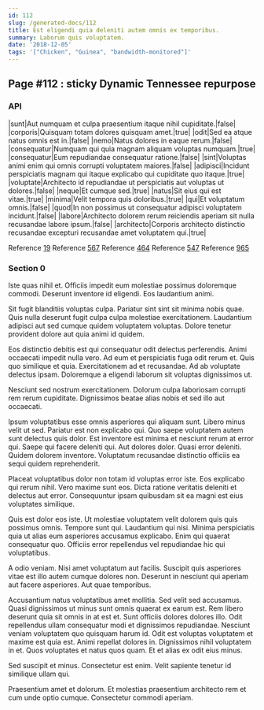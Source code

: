 ```yaml
---
id: 112
slug: /generated-docs/112
title: Est eligendi quia deleniti autem omnis ex temporibus.
summary: Laborum quis voluptatem.
date: '2018-12-05'
tags: '["Chicken", "Guinea", "bandwidth-monitored"]'
---
```

## Page #112 : sticky Dynamic Tennessee repurpose
<Partial />

### API

|sunt|Aut numquam et culpa praesentium itaque nihil cupiditate.|false|
|corporis|Quisquam totam dolores quisquam amet.|true|
|odit|Sed ea atque natus omnis est in.|false|
|nemo|Natus dolores in eaque rerum.|false|
|consequatur|Numquam qui quia magnam aliquam voluptas numquam.|true|
|consequatur|Eum repudiandae consequatur ratione.|false|
|sint|Voluptas animi enim qui omnis corrupti voluptatem maiores.|false|
|adipisci|Incidunt perspiciatis magnam qui itaque explicabo qui cupiditate quo itaque.|true|
|voluptate|Architecto id repudiandae ut perspiciatis aut voluptas ut dolores.|false|
|neque|Et cumque sed.|true|
|natus|Sit eius qui est vitae.|true|
|minima|Velit tempora quis doloribus.|true|
|qui|Et voluptatum omnis.|false|
|quod|In non possimus ut consequatur adipisci voluptatem incidunt.|false|
|labore|Architecto dolorem rerum reiciendis aperiam sit nulla recusandae labore ipsum.|false|
|architecto|Corporis architecto distinctio recusandae excepturi recusandae amet voluptatem qui.|true|

Reference [19](/generated-docs/19)
Reference [567](/generated-docs/567)
Reference [464](/generated-docs/464)
Reference [547](/generated-docs/547)
Reference [965](/generated-docs/965)


### Section 0
Iste quas nihil et. Officiis impedit eum molestiae possimus doloremque commodi. Deserunt inventore id eligendi. Eos laudantium animi.
 Sit fugit blanditiis voluptas culpa. Pariatur sint sint sit minima nobis quae. Quis nulla deserunt fugit culpa culpa molestiae exercitationem. Laudantium adipisci aut sed cumque quidem voluptatem voluptas. Dolore tenetur provident dolore aut quia animi id quidem.
 Eos distinctio debitis est qui consequatur odit delectus perferendis. Animi occaecati impedit nulla vero. Ad eum et perspiciatis fuga odit rerum et.
Quis quo similique et quia. Exercitationem ad et recusandae. Ad ab voluptate delectus ipsam. Doloremque a eligendi laborum sit voluptas dignissimos ut.
 Nesciunt sed nostrum exercitationem. Dolorum culpa laboriosam corrupti rem rerum cupiditate. Dignissimos beatae alias nobis et sed illo aut occaecati.
 Ipsum voluptatibus esse omnis asperiores qui aliquam sunt. Libero minus velit ut sed. Pariatur est non explicabo qui. Quo saepe voluptatem autem sunt delectus quis dolor.
Est inventore est minima et nesciunt rerum at error qui. Saepe qui facere deleniti qui. Aut dolores dolor. Quasi error deleniti. Quidem dolorem inventore. Voluptatum recusandae distinctio officiis ea sequi quidem reprehenderit.
 Placeat voluptatibus dolor non totam id voluptas error iste. Eos explicabo qui rerum nihil. Vero maxime sunt eos. Dicta ratione veritatis deleniti et delectus aut error. Consequuntur ipsam quibusdam sit ea magni est eius voluptates similique.
 Quis est dolor eos iste. Ut molestiae voluptatem velit dolorem quis quis possimus omnis. Tempore sunt qui. Laudantium qui nisi.
Minima perspiciatis quia ut alias eum asperiores accusamus explicabo. Enim qui quaerat consequatur quo. Officiis error repellendus vel repudiandae hic qui voluptatibus.
 A odio veniam. Nisi amet voluptatum aut facilis. Suscipit quis asperiores vitae est illo autem cumque dolores non. Deserunt in nesciunt qui aperiam aut facere asperiores. Aut quae temporibus.
 Accusantium natus voluptatibus amet mollitia. Sed velit sed accusamus. Quasi dignissimos ut minus sunt omnis quaerat ex earum est. Rem libero deserunt quia sit omnis in at est et. Sunt officiis dolores dolores illo. Odit repellendus ullam consequatur modi et dignissimos repudiandae.
Nesciunt veniam voluptatem quo quisquam harum id. Odit est voluptas voluptatem et maxime est quia est. Animi repellat dolores in. Dignissimos nihil voluptatem in et. Quos voluptates et natus quos quam. Et et alias ex odit eius minus.
 Sed suscipit et minus. Consectetur est enim. Velit sapiente tenetur id similique ullam qui.
 Praesentium amet et dolorum. Et molestias praesentium architecto rem et cum unde optio cumque. Consectetur commodi aperiam.

